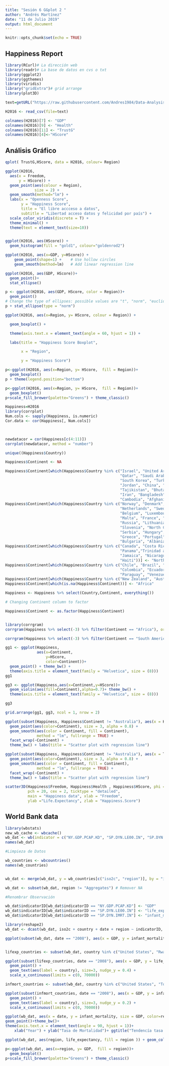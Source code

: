 ```yaml
---
title: "Sesión 6 GGplot 2 "
author: "Andrés Martínez"
date: "11 de Julio 2019"
output: html_document
---
```


```r
knitr::opts_chunk$set(echo = TRUE)
```

## Happiness Report

```r
library(RCurl)# La dirección web
library(readr)# La base de datos en cvs o txt
library(ggplot2)
library(ggthemes)
library(viridis)
library("gridExtra")# grid arrange
library(plot3D)

text=getURL("https://raw.githubusercontent.com/Andres1984/Data-Analysis-with-R/master/2016.csv")

H2016 <- read_csv(file=text)
```





```r



colnames(H2016)[7] <- "GDP"
colnames(H2016)[9] <- "Health"
colnames(H2016)[11] <- "TrustG"
colnames(H2016)[4]<-"HScore"
```

## Análisis Gráfico





```r
qplot( TrustG,HScore, data = H2016, colour= Region)

```


```r


ggplot(H2016, 
  aes(x = Freedom, 
      y = HScore)) +
  geom_point(aes(colour = Region),
             size = 2) +
  geom_smooth(method="lm") +
  labs(x = "Openness Score",
       y = "Happiness Score",
       title = "El libre accceso a datos",
       subtitle = "Libertad acceso datos y felicidad por país") +
  scale_color_viridis(discrete = T) +
  theme_minimal() +
  theme(text = element_text(size=10))



```





```r
ggplot(H2016, aes(HScore)) +
  geom_histogram(fill = "gold1", colour="goldenrod2")

```


```r
ggplot(H2016, aes(x=GDP, y=HScore)) +
    geom_point(shape=1) +    # Use hollow circles
    geom_smooth(method=lm)   # Add linear regression line 

```




```r
ggplot(H2016, aes(GDP, HScore))+
  geom_point()+
  stat_ellipse()
```


```r
p <- ggplot(H2016, aes(GDP, HScore, color = Region))+
  geom_point()
# Change the type of ellipses: possible values are "t", "norm", "euclid"
p + stat_ellipse(type = "norm")
```

```r


ggplot(H2016, aes(x=Region, y= HScore, colour = Region)) + 

  geom_boxplot() + 

  theme(axis.text.x = element_text(angle = 60, hjust = 1)) + 

  labs(title = "Happiness Score Boxplot",

       x = "Region",

       y = "Happiness Score")

```



```r
p<-ggplot(H2016, aes(x=Region, y= HScore,  fill = Region))+
  geom_boxplot()
p + theme(legend.position="bottom")

```


```r

p<-ggplot(H2016, aes(x=Region, y= HScore,  fill = Region))+
  geom_boxplot()
p+scale_fill_brewer(palette="Greens") + theme_classic()


```

```r
Happiness=H2016
library(corrplot)
Num.cols <- sapply(Happiness, is.numeric)
Cor.data <- cor(Happiness[, Num.cols])
 


newdatacor = cor(Happiness[c(4:11)])
corrplot(newdatacor, method = "number")


```








```r

unique((Happiness$Country))

Happiness$Continent <- NA

Happiness$Continent[which(Happiness$Country %in% c("Israel", "United Arab Emirates", "Singapore", "Thailand", "Taiwan Province of China",
                                                   "Qatar", "Saudi Arabia", "Kuwait", "Bahrain", "Malaysia", "Uzbekistan", "Japan",
                                                   "South Korea", "Turkmenistan", "Kazakhstan", "Turkey", "Hong Kong S.A.R., China", "Philippines",
                                                   "Jordan", "China", "Pakistan", "Indonesia", "Azerbaijan", "Lebanon", "Vietnam",
                                                   "Tajikistan", "Bhutan", "Kyrgyzstan", "Nepal", "Mongolia", "Palestinian Territories",
                                                   "Iran", "Bangladesh", "Myanmar", "Iraq", "Sri Lanka", "Armenia", "India", "Georgia",
                                                   "Cambodia", "Afghanistan", "Yemen", "Syria"))] <- "Asia"
Happiness$Continent[which(Happiness$Country %in% c("Norway", "Denmark", "Iceland", "Switzerland", "Finland",
                                                   "Netherlands", "Sweden", "Austria", "Ireland", "Germany",
                                                   "Belgium", "Luxembourg", "United Kingdom", "Czech Republic",
                                                   "Malta", "France", "Spain", "Slovakia", "Poland", "Italy",
                                                   "Russia", "Lithuania", "Latvia", "Moldova", "Romania",
                                                   "Slovenia", "North Cyprus", "Cyprus", "Estonia", "Belarus",
                                                   "Serbia", "Hungary", "Croatia", "Kosovo", "Montenegro",
                                                   "Greece", "Portugal", "Bosnia and Herzegovina", "Macedonia",
                                                   "Bulgaria", "Albania", "Ukraine"))] <- "Europe"
Happiness$Continent[which(Happiness$Country %in% c("Canada", "Costa Rica", "United States", "Mexico",  
                                                   "Panama","Trinidad and Tobago", "El Salvador", "Belize", "Guatemala",
                                                   "Jamaica", "Nicaragua", "Dominican Republic", "Honduras",
                                                   "Haiti"))] <- "North America"
Happiness$Continent[which(Happiness$Country %in% c("Chile", "Brazil", "Argentina", "Uruguay",
                                                   "Colombia", "Ecuador", "Bolivia", "Peru",
                                                   "Paraguay", "Venezuela"))] <- "South America"
Happiness$Continent[which(Happiness$Country %in% c("New Zealand", "Australia"))] <- "Australia"
Happiness$Continent[which(is.na(Happiness$Continent))] <- "Africa"


```



```r
Happiness <- Happiness %>% select(Country,Continent, everything())

# Changing Continent column to factor

Happiness$Continent <- as.factor(Happiness$Continent)



```

```r
library(corrgram) 
corrgram(Happiness %>% select(-3) %>% filter(Continent == "Africa"), order=TRUE,upper.panel=panel.cor, main="Happiness Matrix for Africa")
```



```r
corrgram(Happiness %>% select(-3) %>% filter(Continent == "South America"), order=TRUE,upper.panel=panel.cor, main="Happiness Matrix for South America")

```


```r
gg1 <- ggplot(Happiness,
              aes(x=Continent,
                  y=HScore,
                  color=Continent))+
  geom_point() + theme_bw() +
  theme(axis.title = element_text(family = "Helvetica", size = (8)))
gg1
```



```r
gg3 <- ggplot(Happiness,aes(x=Continent,y=HScore))+
  geom_violin(aes(fill=Continent),alpha=0.7)+ theme_bw() +
  theme(axis.title = element_text(family = "Helvetica", size = (8)))

gg3

```


```r
grid.arrange(gg1, gg3, ncol = 1, nrow = 2)
```



```r
ggplot(subset(Happiness, Happiness$Continent != "Australia"), aes(x = Health, y = HScore)) + 
  geom_point(aes(color=Continent), size = 3, alpha = 0.8) +  
  geom_smooth(aes(color = Continent, fill = Continent), 
              method = "lm", fullrange = TRUE) +
  facet_wrap(~Continent) +
  theme_bw() + labs(title = "Scatter plot with regression line")


```


```r
ggplot(subset(Happiness, Happiness$Continent != "Australia"), aes(x = TrustG, y = HScore)) + 
  geom_point(aes(color=Continent), size = 3, alpha = 0.8) +  
  geom_smooth(aes(color = Continent, fill = Continent), 
              method = "lm", fullrange = TRUE) +
  facet_wrap(~Continent) +
  theme_bw() + labs(title = "Scatter plot with regression line")


```



```r


scatter3D(Happiness$Freedom, Happiness$Health , Happiness$HScore, phi = 0, bty = "g",
          pch = 20, cex = 2, ticktype = "detailed",
          main = "Happiness data", xlab = "Freedom",
          ylab ="Life.Expectancy", zlab = "Happiness.Score")

```



## World Bank data

```r
library(wbstats)
new_wb_cache <- wbcache() 
wb_dat <- wb(indicator = c("NY.GDP.PCAP.KD", "SP.DYN.LE00.IN", "SP.DYN.IMRT.IN")) 
names(wb_dat)
```


```r
#Limpieza de Datos

wb_countries <- wbcountries() 
names(wb_countries)


wb_dat <- merge(wb_dat, y = wb_countries[c("iso2c", "region")], by = "iso2c", all.x = TRUE)

wb_dat <- subset(wb_dat, region != "Aggregates") # Remover NA
```





```r
#Renombrar Observación

wb_dat$indicatorID[wb_dat$indicatorID == "NY.GDP.PCAP.KD"] <- "GDP"
wb_dat$indicatorID[wb_dat$indicatorID == "SP.DYN.LE00.IN"] <- "life_expectancy"
wb_dat$indicatorID[wb_dat$indicatorID == "SP.DYN.IMRT.IN"] <- "infant_mortality"
```




```r
library(reshape2)
wb_dat <- dcast(wb_dat, iso2c + country + date + region ~ indicatorID,  value.var = 'value')
```



```r
ggplot(subset(wb_dat, date == "2008"), aes(x = GDP, y = infant_mortality)) + geom_point()


lifexp_countries <- subset(wb_dat, country %in% c("United States", "Rwanda", "Mongolia", "Pakistan", "Lao PDR", "Bhutan", "Malaysia", "Brazil", "Ireland", "Japan", "Sweden", "Netherlands"))


```


```r
ggplot(subset(lifexp_countries, date == "2008"), aes(x = GDP, y = life_expectancy, color = country == "Brazil")) + 
  geom_point() +  
  geom_text(aes(label = country), size=3, nudge_y = 0.4) +
  scale_x_continuous(limits = c(0, 70000))
```


```r

infmort_countries <- subset(wb_dat, country %in% c("United States", "Tonga", "Colombia", "Grenada", "Sri Lanka", "Malta", "Germany", "Japan", "Sweden", "Netherlands"))

ggplot(subset(infmort_countries, date == "2008"), aes(x = GDP, y = infant_mortality, color = country == "United States")) + 
  geom_point() +  
  geom_text(aes(label = country), size=3, nudge_y = 0.2) +
  scale_x_continuous(limits = c(0, 70000))

```



```r
ggplot(wb_dat, aes(x = date, y = infant_mortality, size = GDP, color=region))+
geom_point()+theme_bw()+
theme(axis.text.x = element_text(angle = 90, hjust = 1))+
    xlab("Year") + ylab("Tasa de Mortalidad")+ ggtitle("Tendencía tasa de Mortalidad")
```



```r
ggplot(wb_dat, aes(region, life_expectancy, fill = region )) + geom_col()


```

```r
p<-ggplot(wb_dat, aes(x=region, y= GDP,  fill = region))+
  geom_boxplot()
p+scale_fill_brewer(palette="Greens") + theme_classic()
```

